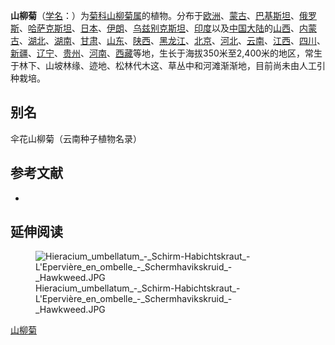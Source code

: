 {{Speciesbox
| name = 山柳菊
| status = 
| status_system = 
| image = Canada Hawkweed.jpg
| range_map = Range of Hieracium canadense-World.svg
| genus = Hieracium
| species = umbellatum
| authority = L.
}}

'''山柳菊'''（[[学名|学名]]：{{lang|la|''Hieracium umbellatum''}}）为[[菊科|菊科]][[山柳菊属|山柳菊属]]的植物。分布于[[欧洲|欧洲]]、[[蒙古|蒙古]]、[[巴基斯坦|巴基斯坦]]、[[俄罗斯|俄罗斯]]、[[哈萨克斯坦|哈萨克斯坦]]、[[日本|日本]]、[[伊朗|伊朗]]、[[乌兹别克斯坦|乌兹别克斯坦]]、[[印度|印度]]以及[[中国大陆|中国大陆]]的[[山西|山西]]、[[内蒙古|内蒙古]]、[[湖北|湖北]]、[[湖南|湖南]]、[[甘肃|甘肃]]、[[山东|山东]]、[[陕西|陕西]]、[[黑龙江|黑龙江]]、[[北京|北京]]、[[河北|河北]]、[[云南|云南]]、[[江西|江西]]、[[四川|四川]]、[[新疆|新疆]]、[[辽宁|辽宁]]、[[贵州|贵州]]、[[河南|河南]]、[[西藏|西藏]]等地，生长于海拔350米至2,400米的地区，常生于林下、山坡林缘、迹地、松林代木这、草丛中和河滩渐渐地，目前尚未由人工引种栽培。

== 别名 ==
伞花山柳菊（云南种子植物名录）

== 参考文献 ==
<div class="references-small">
* {{cite web| url =http://www.bioinfo.cn/db05/KmzwSpecies.php?action=view&id=4167| title =山柳菊| work =《中国高等植物数据库全库》| publisher =中国科学院微生物研究所| author =昆明植物研究所| accessdate =2009-02-25| deadurl =yes| archiveurl =https://web.archive.org/web/20160305074140/http://www.bioinfo.cn/db05/KmzwSpecies.php?action=view&id=4167| archivedate =2016-03-05}}
</div>

== 延伸阅读 ==
{{Wikisource further reading}}

[[File:Hieracium_umbellatum_-_Schirm-Habichtskraut_-L'Epervière_en_ombelle_-_Schermhavikskruid_-_Hawkweed.JPG|thumb]]

{{Taxonbar|from=Q968658}}

[[Category:山柳菊属|山柳菊]]


{{植物小作品}}